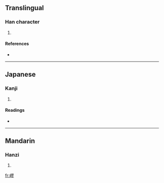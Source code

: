 ==Translingual==

===Han character===
{{Han char|rn=46|rad=山|as=11|sn=14|four=2772<sub>2</sub>|canj=山尸一竹 (USMH)}}

# {{defn|Han|sort=山11}}

====References====
* {{Han ref|kx=0318.030|dkj=08384|dj=0618.260|hdz=10795.180|uh=5D7A|ud=23930|bh=E1A7|bd=57767}}

----

==Japanese==

===Kanji===
{{ja-kanji|grade=|rs=山11}}

# {{defn|Japanese}}

====Readings====
* {{ja-readings|on=[[れう]] (reu), [[こう]] (kō), [[けう]] (keu)|kun=[[たかい]] (takai)}}

----

==Mandarin==

===Hanzi===
{{cmn-hanzi|pin=[[dì]] ([[di4]]), [[liáo]] ([[liao2]])|wg=ti<sup>4</sup>, liao<sup>2</sup>}}

# {{defn|Mandarin}}

[[fr:嵺]]